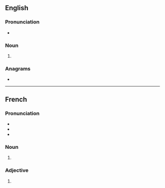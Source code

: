 {{also|vèrts}}
==English==

===Pronunciation===
* {{IPA|en|/ˈvɜː(ɹ)ts/}}
{{rfap|en}}

===Noun===
{{head|en|noun form}}

# {{plural of|en|vert}}

===Anagrams===
* {{anagrams|en|a=erstv|trevs|verst}}

----

==French==

===Pronunciation===
* {{fr-IPA}}
* {{homophones|fr|vair|vaire|ver|verre|verres|vers|vert}}
* {{rhymes|fr|ɛʁ}}

===Noun===
{{head|fr|noun plural form|g=m}}

# {{plural of|fr|vert}}

===Adjective===
{{head|fr|adjective form}}

# {{masculine plural of|fr|vert}}